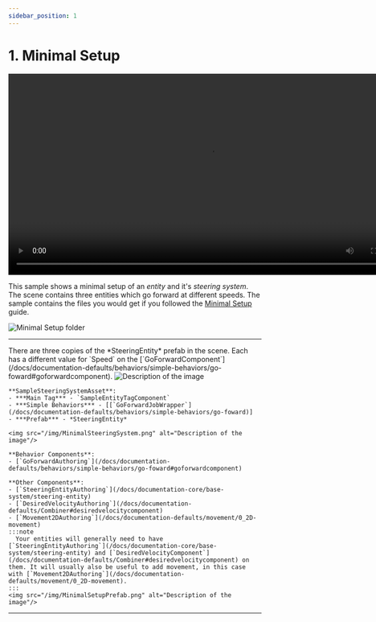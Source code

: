```yaml
---
sidebar_position: 1
---
```



# 1. Minimal Setup

<video controls width="800">
  <source src="/videos/GoForwardVideo.mp4" type="video/mp4" />
  Your browser does not support the video tag.
</video>

This sample shows a minimal setup of an *entity* and it's *steering system*. The scene contains three entities which go forward at different speeds. The sample contains the files you would get if you followed the [Minimal Setup](/docs/getting-started/minimal-set-up) guide. 

![Minimal Setup folder](/img/MinimalSetupFolder.png)

-----

<Tabs>
  <TabItem value="third" label="Scene"> 
    There are three copies of the *SteeringEntity* prefab in the scene. Each has a different value for `Speed` on the [`GoForwardComponent`](/docs/documentation-defaults/behaviors/simple-behaviors/go-foward#goforwardcomponent).
    <img src="/img/MinimalSetupScene.png" alt="Description of the image"/>
  </TabItem>
  <TabItem value="first" label="Steering System Asset"> 

    **SampleSteeringSystemAsset**:
    - ***Main Tag*** - `SampleEntityTagComponent`
    - ***Simple Behaviors*** - [[`GoForwardJobWrapper`](/docs/documentation-defaults/behaviors/simple-behaviors/go-foward)]
    - ***Prefab*** - *SteeringEntity*

    <img src="/img/MinimalSteeringSystem.png" alt="Description of the image"/>
  </TabItem>
  <TabItem value="second" label="Prefab"> 
    
    **Behavior Components**:
    - [`GoForwardAuthoring`](/docs/documentation-defaults/behaviors/simple-behaviors/go-foward#goforwardcomponent)

    **Other Components**:
    - [`SteeringEntityAuthoring`](/docs/documentation-core/base-system/steering-entity)
    - [`DesiredVelocityAuthoring`](/docs/documentation-defaults/Combiner#desiredvelocitycomponent)
    - [`Movement2DAuthoring`](/docs/documentation-defaults/movement/0_2D-movement)
    :::note
      Your entities will generally need to have [`SteeringEntityAuthoring`](/docs/documentation-core/base-system/steering-entity) and [`DesiredVelocityComponent`](/docs/documentation-defaults/Combiner#desiredvelocitycomponent) on them. It will usually also be useful to add movement, in this case with [`Movement2DAuthoring`](/docs/documentation-defaults/movement/0_2D-movement).
    :::
    <img src="/img/MinimalSetupPrefab.png" alt="Description of the image"/>
  </TabItem>
</Tabs>

-----
